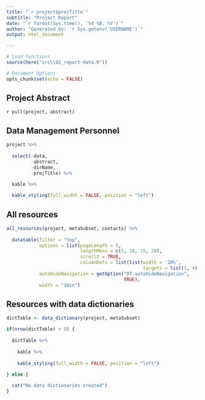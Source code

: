 ```yaml
---
title: "`r project$projTitle`"
subtitle: "Project Report"
date: "`r format(Sys.time(), '%d %B, %Y')`"
author: "Generated by: `r Sys.getenv('USERNAME')`"
output: html_document

---
```


```r
# Load functions
source(here("src\\02_report-data.R"))

# Document Options
opts_chunk$set(echo = FALSE)
```

## Project Abstract
`r pull(project, abstract)`

## Data Management Personnel
```r
project %>%
  
  select(-data, 
         -abstract,
         -dirName,
         -projTitle) %>%

  kable %>%
  
  kable_styling(full_width = FALSE, position = "left")
```

## All resources

```r
all_resources(project, metaSubset, contacts) %>%
  
  datatable(filter = "top",
            options = list(pageLength = 5,
                           lengthMenu = c(5, 10, 15, 20),
                           scrollX = TRUE,
                           columnDefs = list(list(width = '20%', 
                                                  targets = list(1, 4)))),
            autoHideNavigation = getOption("DT.autoHideNavigation", 
                                           TRUE),
            width = "10in")

```

## Resources with data dictionaries
```r

dictTable <- data_dictionary(project, metaSubset)

if(nrow(dictTable) > 0) {
  
  dictTable %>%
    
    kable %>%
    
    kable_styling(full_width = FALSE, position = "left")
  
} else {

  cat("No data dictionaries created")
}

```


